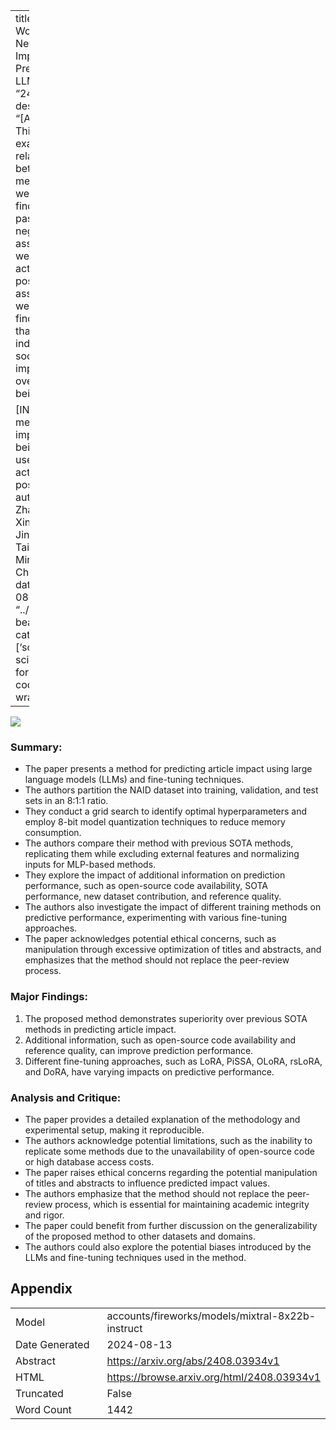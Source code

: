 
---
title: "From Words to Worth: Newborn Article Impact Prediction with LLM"
id: "2408.03934v1"
description: "[ABSTRACT] This study examines the relationship between social media use and well-being, finding that passive use is negatively associated with well-being, while active use is positively associated with well-being. The findings suggest that the way individuals use social media may impact their overall well-being.

[INST] Social media use impacts well-being: passive use negatively, active use positively."
author: Penghai Zhao, Qinghua Xing, Kairan Dou, Jinyu Tian, Ying Tai, Jian Yang, Ming-Ming Cheng, Xiang Li
date: "2024-08-07"
image: "../../../bayesian-beagle.png"
categories: ['social-sciences']
format:
  html:
    code-overflow: wrap
---

![](../../../bayesian-beagle.png)

### Summary:
- The paper presents a method for predicting article impact using large language models (LLMs) and fine-tuning techniques.
- The authors partition the NAID dataset into training, validation, and test sets in an 8:1:1 ratio.
- They conduct a grid search to identify optimal hyperparameters and employ 8-bit model quantization techniques to reduce memory consumption.
- The authors compare their method with previous SOTA methods, replicating them while excluding external features and normalizing inputs for MLP-based methods.
- They explore the impact of additional information on prediction performance, such as open-source code availability, SOTA performance, new dataset contribution, and reference quality.
- The authors also investigate the impact of different training methods on predictive performance, experimenting with various fine-tuning approaches.
- The paper acknowledges potential ethical concerns, such as manipulation through excessive optimization of titles and abstracts, and emphasizes that the method should not replace the peer-review process.

### Major Findings:
1. The proposed method demonstrates superiority over previous SOTA methods in predicting article impact.
2. Additional information, such as open-source code availability and reference quality, can improve prediction performance.
3. Different fine-tuning approaches, such as LoRA, PiSSA, OLoRA, rsLoRA, and DoRA, have varying impacts on predictive performance.

### Analysis and Critique:
- The paper provides a detailed explanation of the methodology and experimental setup, making it reproducible.
- The authors acknowledge potential limitations, such as the inability to replicate some methods due to the unavailability of open-source code or high database access costs.
- The paper raises ethical concerns regarding the potential manipulation of titles and abstracts to influence predicted impact values.
- The authors emphasize that the method should not replace the peer-review process, which is essential for maintaining academic integrity and rigor.
- The paper could benefit from further discussion on the generalizability of the proposed method to other datasets and domains.
- The authors could also explore the potential biases introduced by the LLMs and fine-tuning techniques used in the method.

## Appendix

|          |          |
|----------|----------|
| Model     | accounts/fireworks/models/mixtral-8x22b-instruct       |
| Date Generated     | 2024-08-13       |
| Abstract | [https://arxiv.org/abs/2408.03934v1](https://arxiv.org/abs/2408.03934v1)        |
| HTML     | [https://browse.arxiv.org/html/2408.03934v1](https://browse.arxiv.org/html/2408.03934v1)       |
| Truncated       | False       |
| Word Count       | 1442       |